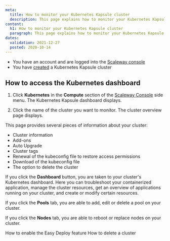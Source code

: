 ```yaml
---
meta:
  title: How to monitor your Kubernetes Kapsule cluster
  description: This page explains how to monitor your Kubernetes Kapsule cluster
content:
  h1: How to monitor your Kubernetes Kapsule cluster
  paragraph: This page explains how to monitor your Kubernetes Kapsule cluster
dates:
  validation: 2021-12-27
  posted: 2020-10-14
---
```


<Message type="requirement">

  - You have an account and are logged into the [Scaleway console](https://console.scaleway.com) 
  - You have [created](/compute/kubernetes/how-to/create-cluster) a Kubernetes Kapsule cluster

</Message>

## How to access the Kubernetes dashboard

1. Click **Kubernetes** in the **Compute** section of the [Scaleway Console](https://console.scaleway.com) side menu. The Kubernetes Kapsule dashboard displays.

2. Click the name of the cluster you want to monitor. The cluster overview page displays. 

This page provides several pieces of information about your cluster:

* Cluster information
* Add-ons
* Auto Upgrade
* Cluster tags
* Renewal of the kubeconfig file to restore access permissions
* Download of the kubeconfig file
* The option to delete the cluster

If you click the **Dashboard** button, you are taken to your cluster's Kubernetes dashboard. Here you can troubleshoot your containerized application, manage the cluster resources, get an overview of applications running on your cluster, and create or modify certain resources.

If you click the **Pools** tab, you are able to add, edit or delete a pool on your cluster.

<Lightbox src="assets/scaleway-kapsule_pools.webp" alt="" />

If you click the **Nodes** tab, you are able to reboot or replace nodes on your cluster.

<Lightbox src="assets/scaleway-kapsule_nodes.webp" alt="" />

<Navigation title="See Also">
  <PreviousButton to="/compute/kubernetes/how-to/enable-easy-deploy/">How to enable the Easy Deploy feature</PreviousButton>
  <NextButton to="/compute/kubernetes/how-to/delete-cluster">How to delete a cluster</NextButton>
</Navigation>
